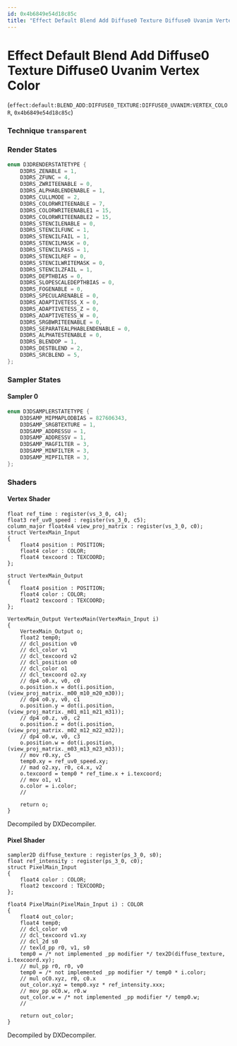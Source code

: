 ```yaml
---
id: 0x4b6849e54d18c85c
title: "Effect Default Blend Add Diffuse0 Texture Diffuse0 Uvanim Vertex Color"
---
```


# Effect Default Blend Add Diffuse0 Texture Diffuse0 Uvanim Vertex Color
(`effect:default:BLEND_ADD:DIFFUSE0_TEXTURE:DIFFUSE0_UVANIM:VERTEX_COLOR`, `0x4b6849e54d18c85c`)

### Technique `transparent`
### Render States
```cpp
enum D3DRENDERSTATETYPE {
	D3DRS_ZENABLE = 1,
	D3DRS_ZFUNC = 4,
	D3DRS_ZWRITEENABLE = 0,
	D3DRS_ALPHABLENDENABLE = 1,
	D3DRS_CULLMODE = 2,
	D3DRS_COLORWRITEENABLE = 7,
	D3DRS_COLORWRITEENABLE1 = 15,
	D3DRS_COLORWRITEENABLE2 = 15,
	D3DRS_STENCILENABLE = 0,
	D3DRS_STENCILFUNC = 1,
	D3DRS_STENCILFAIL = 1,
	D3DRS_STENCILMASK = 0,
	D3DRS_STENCILPASS = 1,
	D3DRS_STENCILREF = 0,
	D3DRS_STENCILWRITEMASK = 0,
	D3DRS_STENCILZFAIL = 1,
	D3DRS_DEPTHBIAS = 0,
	D3DRS_SLOPESCALEDEPTHBIAS = 0,
	D3DRS_FOGENABLE = 0,
	D3DRS_SPECULARENABLE = 0,
	D3DRS_ADAPTIVETESS_X = 0,
	D3DRS_ADAPTIVETESS_Z = 0,
	D3DRS_ADAPTIVETESS_W = 0,
	D3DRS_SRGBWRITEENABLE = 0,
	D3DRS_SEPARATEALPHABLENDENABLE = 0,
	D3DRS_ALPHATESTENABLE = 0,
	D3DRS_BLENDOP = 1,
	D3DRS_DESTBLEND = 2,
	D3DRS_SRCBLEND = 5,
};
```
### Sampler States
#### Sampler 0
```cpp
enum D3DSAMPLERSTATETYPE {
	D3DSAMP_MIPMAPLODBIAS = 827606343,
	D3DSAMP_SRGBTEXTURE = 1,
	D3DSAMP_ADDRESSU = 1,
	D3DSAMP_ADDRESSV = 1,
	D3DSAMP_MAGFILTER = 3,
	D3DSAMP_MINFILTER = 3,
	D3DSAMP_MIPFILTER = 3,
};
```
### Shaders
#### Vertex Shader
```hlsl
float ref_time : register(vs_3_0, c4);
float3 ref_uv0_speed : register(vs_3_0, c5);
column_major float4x4 view_proj_matrix : register(vs_3_0, c0);
struct VertexMain_Input
{
    float4 position : POSITION;
    float4 color : COLOR;
    float4 texcoord : TEXCOORD;
};

struct VertexMain_Output
{
    float4 position : POSITION;
    float4 color : COLOR;
    float2 texcoord : TEXCOORD;
};

VertexMain_Output VertexMain(VertexMain_Input i)
{
    VertexMain_Output o;
    float2 temp0;
    // dcl_position v0
    // dcl_color v1
    // dcl_texcoord v2
    // dcl_position o0
    // dcl_color o1
    // dcl_texcoord o2.xy
    // dp4 o0.x, v0, c0
    o.position.x = dot(i.position, (view_proj_matrix._m00_m10_m20_m30));
    // dp4 o0.y, v0, c1
    o.position.y = dot(i.position, (view_proj_matrix._m01_m11_m21_m31));
    // dp4 o0.z, v0, c2
    o.position.z = dot(i.position, (view_proj_matrix._m02_m12_m22_m32));
    // dp4 o0.w, v0, c3
    o.position.w = dot(i.position, (view_proj_matrix._m03_m13_m23_m33));
    // mov r0.xy, c5
    temp0.xy = ref_uv0_speed.xy;
    // mad o2.xy, r0, c4.x, v2
    o.texcoord = temp0 * ref_time.x + i.texcoord;
    // mov o1, v1
    o.color = i.color;
    // 

    return o;
}
```
Decompiled by DXDecompiler.
#### Pixel Shader
```hlsl
sampler2D diffuse_texture : register(ps_3_0, s0);
float ref_intensity : register(ps_3_0, c0);
struct PixelMain_Input
{
    float4 color : COLOR;
    float2 texcoord : TEXCOORD;
};

float4 PixelMain(PixelMain_Input i) : COLOR
{
    float4 out_color;
    float4 temp0;
    // dcl_color v0
    // dcl_texcoord v1.xy
    // dcl_2d s0
    // texld_pp r0, v1, s0
    temp0 = /* not implemented _pp modifier */ tex2D(diffuse_texture, i.texcoord.xy);
    // mul_pp r0, r0, v0
    temp0 = /* not implemented _pp modifier */ temp0 * i.color;
    // mul oC0.xyz, r0, c0.x
    out_color.xyz = temp0.xyz * ref_intensity.xxx;
    // mov_pp oC0.w, r0.w
    out_color.w = /* not implemented _pp modifier */ temp0.w;
    // 

    return out_color;
}
```
Decompiled by DXDecompiler.
